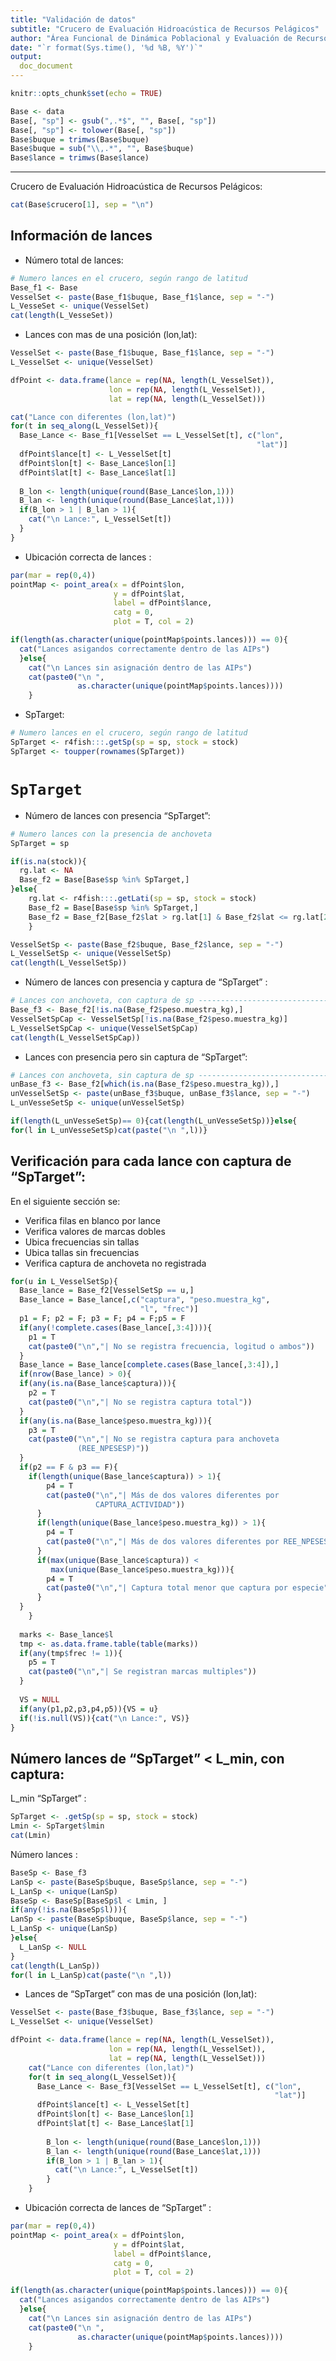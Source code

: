```yaml
---
title: "Validación de datos"
subtitle: "Crucero de Evaluación Hidroacústica de Recursos Pelágicos"
author: "Área Funcional de Dinámica Poblacional y Evaluación de Recursos Pelágicos (AFDPERP)"
date: "`r format(Sys.time(), '%d %B, %Y')`"
output: 
  doc_document
---
```


```r
knitr::opts_chunk$set(echo = TRUE)
```

```r

Base <- data
Base[, "sp"] <- gsub(",.*$", "", Base[, "sp"])
Base[, "sp"] <- tolower(Base[, "sp"])
Base$buque = trimws(Base$buque)
Base$buque = sub("\\,.*", "", Base$buque)
Base$lance = trimws(Base$lance)
```

------------------------------------------------------------------------

Crucero de Evaluación Hidroacústica de Recursos Pelágicos:

```r
cat(Base$crucero[1], sep = "\n")
```

## Información de lances

-   Número total de lances:

```r
# Numero lances en el crucero, según rango de latitud 
Base_f1 <- Base
VesselSet <- paste(Base_f1$buque, Base_f1$lance, sep = "-")
L_VesseSet <- unique(VesselSet)
cat(length(L_VesseSet))
```

-   Lances con mas de una posición (lon,lat):

```r
VesselSet <- paste(Base_f1$buque, Base_f1$lance, sep = "-")
L_VesselSet <- unique(VesselSet)

dfPoint <- data.frame(lance = rep(NA, length(L_VesselSet)),
                      lon = rep(NA, length(L_VesselSet)),
                      lat = rep(NA, length(L_VesselSet)))

cat("Lance con diferentes (lon,lat)")
for(t in seq_along(L_VesselSet)){
  Base_Lance <- Base_f1[VesselSet == L_VesselSet[t], c("lon",
                                                       "lat")]
  dfPoint$lance[t] <- L_VesselSet[t]
  dfPoint$lon[t] <- Base_Lance$lon[1]
  dfPoint$lat[t] <- Base_Lance$lat[1]
  
  B_lon <- length(unique(round(Base_Lance$lon,1)))
  B_lan <- length(unique(round(Base_Lance$lat,1)))
  if(B_lon > 1 | B_lan > 1){
    cat("\n Lance:", L_VesselSet[t])
  }
}
```

-  Ubicación correcta de lances :

```r
par(mar = rep(0,4))
pointMap <- point_area(x = dfPoint$lon,
                       y = dfPoint$lat, 
                       label = dfPoint$lance, 
                       catg = 0,
                       plot = T, col = 2)

if(length(as.character(unique(pointMap$points.lances))) == 0){
  cat("Lances asigandos correctamente dentro de las AIPs")
  }else{
    cat("\n Lances sin asignación dentro de las AIPs")
    cat(paste0("\n ",
               as.character(unique(pointMap$points.lances))))
    }
```

-   SpTarget:

```r
# Numero lances en el crucero, según rango de latitud 
SpTarget <- r4fish:::.getSp(sp = sp, stock = stock)
SpTarget <- toupper(rownames(SpTarget))
```

# `SpTarget`

-   Número de lances con presencia "SpTarget":

```r
# Numero lances con la presencia de anchoveta 
SpTarget = sp

if(is.na(stock)){
  rg.lat <- NA 
  Base_f2 = Base[Base$sp %in% SpTarget,]
}else{
    rg.lat <- r4fish:::.getLati(sp = sp, stock = stock)
    Base_f2 = Base[Base$sp %in% SpTarget,]
    Base_f2 = Base_f2[Base_f2$lat > rg.lat[1] & Base_f2$lat <= rg.lat[2],]
    }

VesselSetSp <- paste(Base_f2$buque, Base_f2$lance, sep = "-")
L_VesselSetSp <- unique(VesselSetSp)
cat(length(L_VesselSetSp))
```

-   Número de lances con presencia y captura de "SpTarget" :

```r
# Lances con anchoveta, con captura de sp --------------------------------
Base_f3 <- Base_f2[!is.na(Base_f2$peso.muestra_kg),]
VesselSetSpCap <- VesselSetSp[!is.na(Base_f2$peso.muestra_kg)]
L_VesselSetSpCap <- unique(VesselSetSpCap)
cat(length(L_VesselSetSpCap))
```

-   Lances con presencia pero sin captura de "SpTarget":

```r
# Lances con anchoveta, sin captura de sp --------------------------------
unBase_f3 <- Base_f2[which(is.na(Base_f2$peso.muestra_kg)),]
unVesselSetSp <- paste(unBase_f3$buque, unBase_f3$lance, sep = "-")
L_unVesseSetSp <- unique(unVesselSetSp)

if(length(L_unVesseSetSp)== 0){cat(length(L_unVesseSetSp))}else{
for(l in L_unVesseSetSp)cat(paste("\n ",l))}
```

## Verificación para cada lance con captura de "SpTarget":

En el siguiente sección se:

-   Verifica filas en blanco por lance
-   Verifica valores de marcas dobles
-   Ubica frecuencias sin tallas
-   Ubica tallas sin frecuencias
-   Verifica captura de anchoveta no registrada

```r
for(u in L_VesselSetSp){
  Base_lance = Base_f2[VesselSetSp == u,]
  Base_lance = Base_lance[,c("captura", "peso.muestra_kg", 
                             "l", "frec")]
  p1 = F; p2 = F; p3 = F; p4 = F;p5 = F
  if(any(!complete.cases(Base_lance[,3:4]))){
    p1 = T
    cat(paste0("\n","| No se registra frecuencia, logitud o ambos"))
  }
  Base_lance = Base_lance[complete.cases(Base_lance[,3:4]),]
  if(nrow(Base_lance) > 0){
  if(any(is.na(Base_lance$captura))){
    p2 = T
    cat(paste0("\n","| No se registra captura total"))
  }
  if(any(is.na(Base_lance$peso.muestra_kg))){
    p3 = T
    cat(paste0("\n","| No se registra captura para anchoveta   
               (REE_NPESESP)"))
  }
  if(p2 == F & p3 == F){
    if(length(unique(Base_lance$captura)) > 1){
        p4 = T
        cat(paste0("\n","| Más de dos valores diferentes por
                   CAPTURA_ACTIVIDAD"))
      }
      if(length(unique(Base_lance$peso.muestra_kg)) > 1){
        p4 = T
        cat(paste0("\n","| Más de dos valores diferentes por REE_NPESESP"))
      }
      if(max(unique(Base_lance$captura)) <
         max(unique(Base_lance$peso.muestra_kg))){
        p4 = T
        cat(paste0("\n","| Captura total menor que captura por especie"))
      }
  }
    }
  
  marks <- Base_lance$l
  tmp <- as.data.frame.table(table(marks))
  if(any(tmp$frec != 1)){
    p5 = T
    cat(paste0("\n","| Se registran marcas multiples"))
  }
  
  VS = NULL
  if(any(p1,p2,p3,p4,p5)){VS = u}
  if(!is.null(VS)){cat("\n Lance:", VS)}
}
```

## Número lances de "SpTarget" \< L_min, con captura:

L_min "SpTarget" :

```r
SpTarget <- .getSp(sp = sp, stock = stock)
Lmin <- SpTarget$lmin
cat(Lmin)
```

Número lances :

```r
BaseSp <- Base_f3
LanSp <- paste(BaseSp$buque, BaseSp$lance, sep = "-")
L_LanSp <- unique(LanSp) 
BaseSp <- BaseSp[BaseSp$l < Lmin, ]
if(any(!is.na(BaseSp$l))){
LanSp <- paste(BaseSp$buque, BaseSp$lance, sep = "-")
L_LanSp <- unique(LanSp)
}else{
  L_LanSp <- NULL
}
cat(length(L_LanSp))
for(l in L_LanSp)cat(paste("\n ",l))
```

-   Lances de "SpTarget" con mas de una posición (lon,lat):

```r
VesselSet <- paste(Base_f3$buque, Base_f3$lance, sep = "-")
L_VesselSet <- unique(VesselSet)

dfPoint <- data.frame(lance = rep(NA, length(L_VesselSet)),
                      lon = rep(NA, length(L_VesselSet)),
                      lat = rep(NA, length(L_VesselSet)))
    cat("Lance con diferentes (lon,lat)")
    for(t in seq_along(L_VesselSet)){
      Base_Lance <- Base_f3[VesselSet == L_VesselSet[t], c("lon",
                                                           "lat")]
      dfPoint$lance[t] <- L_VesselSet[t]
      dfPoint$lon[t] <- Base_Lance$lon[1]
      dfPoint$lat[t] <- Base_Lance$lat[1]
  
        B_lon <- length(unique(round(Base_Lance$lon,1)))
        B_lan <- length(unique(round(Base_Lance$lat,1)))
        if(B_lon > 1 | B_lan > 1){
          cat("\n Lance:", L_VesselSet[t])
        }
    }
```

-   Ubicación correcta de lances de "SpTarget" :
```r
par(mar = rep(0,4))
pointMap <- point_area(x = dfPoint$lon,
                       y = dfPoint$lat, 
                       label = dfPoint$lance, 
                       catg = 0,
                       plot = T, col = 2)

if(length(as.character(unique(pointMap$points.lances))) == 0){
  cat("Lances asigandos correctamente dentro de las AIPs")
  }else{
    cat("\n Lances sin asignación dentro de las AIPs")
    cat(paste0("\n ",
               as.character(unique(pointMap$points.lances))))
    }
```
